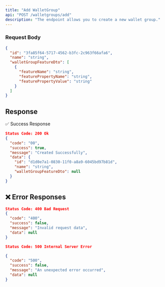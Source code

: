 ```yaml
---
title: "Add WalletGroup"
api: "POST /walletgroups/add"
description: "The endpoint allows you to create a new wallet group."
---
```


### **Request Body**

```json
{
  "id": "3fa85f64-5717-4562-b3fc-2c963f66afa6",
  "name": "string",
  "walletGroupFeatureDto": [
    {
      "featureName": "string",
      "featurePropertyName": "string",
      "featurePropertyValue": "string"
    }
  ]
}
```

## Response

✅ Success Response

```json
Status Code: 200 Ok
{
  "code": "00",
  "success": true,
  "message": "Created Successfully",
  "data": {
    "id": "d1d0e7a1-0830-11f0-a8a9-6045bd97b81d",
    "name": "string",
    "walletGroupFeatureDto": null
  }
}

```

## ❌ Error Responses

```json
Status Code: 400 Bad Request
{
  "code": "400",
  "success": false,
  "message": "Invalid request data",
  "data": null
}

Status Code: 500 Internal Server Error

{
  "code": "500", 
  "success": false,
  "message": "An unexpected error occurred",
  "data": null
}
